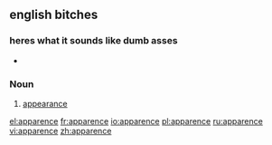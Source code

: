 ==english bitches==
===heres what it sounds like dumb asses===
*{{audio|Fr-apparence.ogg|audio}}

===Noun===
{{fr-noun|f}}

#[[appearance]]

[[el:apparence]]
[[fr:apparence]]
[[io:apparence]]
[[pl:apparence]]
[[ru:apparence]]
[[vi:apparence]]
[[zh:apparence]]